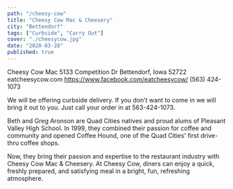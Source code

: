 ```yaml
---
path: "/cheesy-cow"
title: "Cheesy Cow Mac & Cheesery"
city: "Bettendorf"
tags: ["Curbside", "Carry Out"]
cover: "./cheesycow.jpg"
date: "2020-03-28"
published: true
---
```


Cheesy Cow Mac
5133 Competition Dr
Bettendorf, Iowa 52722
eatcheesycow.com
https://www.facebook.com/eatcheesycow/
(563) 424-1073

We will be offering curbside delivery. If you don’t want to come in we will bring it out to you. Just call your order in at 563-424-1073.

Beth and Greg Aronson are Quad Cities natives and proud alums of Pleasant Valley High School. In 1999, they combined their passion for coffee and community and opened Coffee Hound, one of the Quad Cities' first drive-thru coffee shops.

Now, they bring their passion and expertise to the restaurant industry with Cheesy Cow Mac & Cheesery. At Cheesy Cow, diners can enjoy a quick, freshly prepared, and satisfying meal in a bright, fun, refreshing atmosphere.

